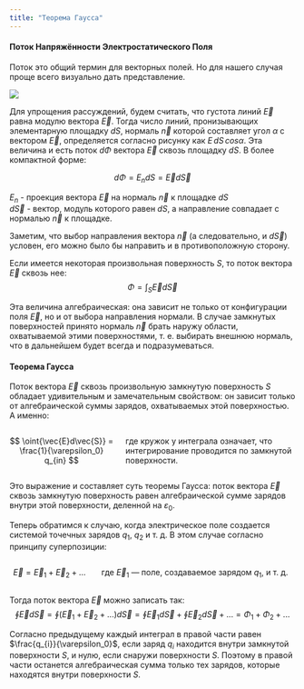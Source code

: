 ```yaml
---
title: "Теорема Гаусса"
---
```


#### Поток Напряжённости Электростатического Поля 
Поток это общий термин для векторных полей. Но для нашего случая проще всего визуально дать представление.

![](P2_GaussTheorem/flux.png){fig-align="center"}

Для упрощения рассуждений, будем считать, что густота линий $\vec{E}$ равна модулю вектора $\vec{E}$. Тогда число линий, пронизывающих элементарную площадку $dS$, нормаль $\vec{n}$ которой составляет угол $\alpha$ с вектором $\vec{E}$, определяется согласно рисунку как $E\, dS\, cos\alpha$. Эта величина и есть поток $d\Phi$ вектора $\vec{E}$ сквозь площадку $dS$. В более компактной форме:

::: {layout-ncol="2"}
$$
d\Phi = E_n dS = \vec{E} d\vec{S}
$$

$E_n$ - проекция вектора $\vec{E}$ на нормаль $\vec{n}$ к площадке $dS$\
$d\vec{S}$ - вектор, модуль которого равен $dS$, а направление совпадает с нормалью $\vec{n}$ к площадке.
:::

Заметим, что выбор направления вектора $\vec{n}$ (а следовательно, и $d\vec{S}$) условен, его можно было бы направить и в противоположную сторону.
	
Если имеется некоторая произвольная поверхность $S$, то поток вектора $\vec{E}$ сквозь нее:
$$
\Phi = \int_S{\vec{E}d\vec{S}}
$$

Эта величина алгебраическая: она зависит не только от конфигурации поля $\vec{E}$, но и от выбора направления нормали. В случае замкнутых поверхностей принято нормаль $\vec{n}$ брать наружу области, охватываемой этими поверхностями, т. е. выбирать внешнюю нормаль, что в дальнейшем будет всегда и подразумеваться.

#### Теорема Гаусса
Поток вектора $\vec{E}$ сквозь произвольную замкнутую поверхность $S$ обладает удивительным и замечательным свойством: он зависит только от алгебраической суммы зарядов, охватываемых этой поверхностью. А именно:

::: {.columns}
::: {.column}
$$
\oint{\vec{E}d\vec{S}} = \frac{1}{\varepsilon_0} q_{in}
$$
:::
::: {.column}
где кружок у интеграла означает, что интегрирование проводится по замкнутой поверхности.
:::
:::

Это выражение и составляет суть теоремы Гаусса: поток вектора $\vec{E}$ сквозь замкнутую поверхность равен алгебраической сумме зарядов внутри этой поверхности, деленной на $\varepsilon_0$.

Теперь обратимся к случаю, когда электрическое поле создается системой точечных зарядов $q_1$, $q_2$ и т. д. В этом случае согласно принципу суперпозиции:

::: {.columns}
::: {.column}
$$
\vec{E} = \vec{E}_1 + \vec{E}_2 + \dots
$$
:::
::: {.column}
где $\vec{E}_1$ — поле, создаваемое зарядом $q_1$, и т. д.
:::
:::

Тогда поток вектора $\vec{E}$ можно записать так:
$$
\oint{\vec{E}d\vec{S}} = \oint{\left(\vec{E}_1 + \vec{E}_2 + ... \right) d\vec{S}}
=
\oint{\vec{E}_1 d\vec{S}} + \oint{\vec{E}_2 d\vec{S}} + ...
=
\Phi_1
+
\Phi_2
+
...
$$

Согласно предыдущему каждый интеграл в правой части равен $\frac{q_{i}}{\varepsilon_0}$, если заряд $q_{i}$ находится внутри замкнутой поверхности $S$, и нулю, если снаружи поверхности $S$. Поэтому в правой части останется алгебраическая сумма только тех зарядов, которые находятся внутри поверхности $S$.

